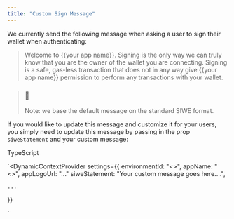 ```yaml
---
title: "Custom Sign Message"
---
```


We currently send the following message when asking a user to sign their wallet when authenticating:

> Welcome to {{your app name}}. Signing is the only way we can truly know that you are the owner of the wallet you are connecting. Signing is a safe, gas-less transaction that does not in any way give {{your app name}} permission to perform any transactions with your wallet.

> ### 📘
> 
> Note: we base the default message on the standard SIWE format.

If you would like to update this message and customize it for your users, you simply need to update this message by passing in the prop `siweStatement` and your custom message:

TypeScript

`<DynamicContextProvider
  settings={{
    environmentId: "<<sandboxEnvironmentId>>",
    appName: "<<projectName>>",
    appLogoUrl: "..."
    siweStatement: "Your custom message goes here....",

    ...
  }}
>
`